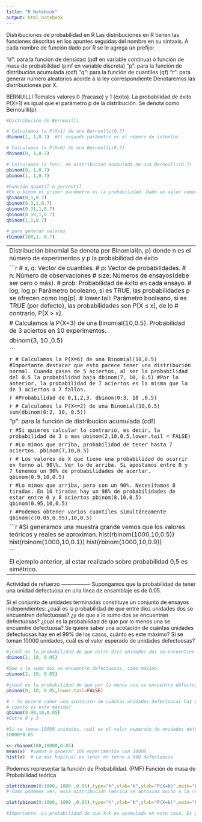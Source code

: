 ```yaml
---
title: "R Notebook"
output: html_notebook
---
```


Distribuciones de probabilidad en R
Las distribuciones en R tienen las funciones descritas en los apuntes seguidas del nombre en su sintaxis. A cada nombre de función dado por R se le agrega un prefijo:

“d”: para la función de densidad (pdf en variable contínua) ó función de masa de probabilidad (pmf en variable discreta)
“p”: para la función de distribución acumulada (cdf)
“q”: para la función de cuantiles (qf)
“r”: para generar número aleatorios acorde a la ley correspondiente
Denotaremos las distribuciones por X.


BERNUILLI
Tomalos valores 0 (fracaso) y 1 (éxito). La probabilidad de éxito P(X=1) es igual que el parámetro p de la distribución.
Se denota como Bernouilli(p)

```r
#Distribución de Bernouilli

# Calculamos la P(X=1) de una Bernoulli(0.7)
dbinom(1, 1,0.7)  #El segundo parámetro es el número de intentos.

```

```r
# Calculamos la P(X=0) de una Bernoulli(0.7)
dbinom(0, 1,0.7)
```

```r
# Calculamos la func. de distribución acumulada de una Bernoulli(0.7)
pbinom(0, 1,0.7)
pbinom(1, 1,0.7)
```

```r
#Función quantil o percentil
#En q binom el primer parámetro es la probabilidad. Dado un valor numérico, indica qué porcentaje de valores deja por debajo en el ordenamiento probabilístico que genera la distribución. Es la función inversa de la cdf (Probabilidad Acumulada).
qbinom(0,1,0.7)
qbinom(0.3,1,0.7)
qbinom(0.31,1,0.7)
qbinom(0.50,1,0.7)
qbinom(1,1,0.7)
```

```r
# para generar valores
rbinom(100,1, 0.7)
```

-----------------------------------------------------------------------------
Distribución binomial
Se denota por Binomial(n, p) donde n es el número de experimentos y p la probabilidad de éxito

```r
# x, q: Vector de cuantiles.
# p: Vector de probabilidades.
# n: Número de observaciones
# size: Números de ensayos(debe ser cero o más).
# prob: Probabilidad de éxito en cada ensayo.
# log, log.p: Parámetro booleano, si es TRUE, las probabilidades p se ofrecen como log(p).
# lower.tail: Parámetro booleano, si es TRUE (por defecto), las probabilidades son P[X ≤ x], de lo
# contrario, P[X > x].

# Calculamos la P(X=3) de una Binomial(10,0.5). Probabilidad de 3 aciertos en 10 experimentos.

dbinom(3, 10 ,0.5)

```


```r
# Calculamos la P(X=6) de una Binomial(10,0.5)
#Importante destacar que esto parece tener una distribución normal. Cuando pasas de 5 aciertos, al ser la probabilidad del 0.5 la probabilidad baja
dbinom(7, 10, 0.5) #Por lo anterior, la probabilidad de 7 aciertos es la misma que la de 3 aciertos o 7 fallos. 
```

```r
#Probabilidad de 0,1,2,3.
dbinom(0:3, 10 ,0.5)
```

```r
# Calculamos la P(X<=2) de una Binomial(10,0.5)
sum(dbinom(0:2, 10, 0.5))
```

“p”: para la función de distribución acumulada (cdf)
```r
#Lo anterior, coincide con la probabilidad acumulada de dos aciertos en las mismas condiciones. 
pbinom(2,10,0.5)
```

```r
#Si quieres calcular lo contrario, es decir, la probabilidad de 3 o mas
pbinom(2,10,0.5,lower.tail = FALSE)
```

```r
#Lo mimos que arriba, probabilidad de tener hasta 7 aciertos. 
pbinom(7,10,0.5)
```

```r
# Los valores de X que tiene una probabilidad de ocurrir en torno al 90\%. Ver lo de arriba. Si apostamos entre 0 y 7 tenemos un 90% de probabilidades de acertar. 
qbinom(0.9,10,0.5)
```


```r
#Lo mimos que arriba, pero con un 90%. Necesitamos 8 tiradas. En 10 tiradas hay un 98% de probabilidades de estar entre 0 y 8 aciertos
pbinom(8,10,0.5)
qbinom(0.95,10,0.5)
```

```r
#Podemos obtener varios cuantiles simultáneamente 
qbinom(c(0.05,0.95),10,0.5)
```


```r
#Si generamos una muestra grande vemos que los valores teóricos y reales se aproximan.
hist(rbinom(1000,10,0.5))
hist(rbinom(1000,10,0.1))
hist(rbinom(1000,10,0.9))

```

El ejemplo anterior, al estar realizado sobre probabilidad 0,5 es simétrico. 
-------------------------------------------------------------------------------------------------------
Actividad de refuerzo
—————–
Supongamos que la probabilidad de tener una unidad defectuosa en una línea de ensamblaje es de 0.05.

Si el conjunto de unidades terminadas constituye un conjunto de ensayos independientes: ¿cuál es la probabilidad de que entre diez unidades dos se encuentren defectuosas?
¿y de que a lo sumo dos se encuentren defectuosas?
¿cual es la probabilidad de que por lo menos una se encuentre defectuosa?
Se quiere saber una acotación de cuántas unidades defectuosas hay en el 99% de los casos, cuánto es este máximo?
Si se toman 10000 unidades, cuál es el valor esperado de unidades defectuosas?

```r
#¿cuál es la probabilidad de que entre diez unidades dos se encuentren defectuosas?
dbinom(2, 10, 0.05)
```

```r
#Que a lo sumo dos se encuentre defectuosas, como máximo.
pbinom(2, 10, 0.05)
```
```r
#¿cual es la probabilidad de que por lo menos una se encuentre defectuosa?
pbinom(0, 10, 0.05,lower.tail=FALSE)
```

```r
# - Se quiere saber una acotación de cuántas unidades defectuosas hay en el 99% de los casos, 
# cuánto es este máximo?
qbinom(0.99,10,0.05)
#Entre 0 y 3

```

```r
#Si se toman 10000 unidades, cuál es el valor esperado de unidades defectuosas?
10000*0.05
```

```r
x<-rbinom(100,10000,0.05)
mean(x)  #vamos a generar 100 experimentos con 10000 .
hist(x)  # Lo mas habitual es tener en torno a 500 defectuosas
```

Podemos representar la función de Probabilidad. (PMF) Función de masa de Probabilidad teórica
```r
plot(dbinom(0:1000, 1000 ,0.05),type="h",xlab="k",ylab="P(X=k)",main="Función de Probabilidad B(1000,0.05)")
# Como podemos ver, esta distribución teórica se aproxima mucho a la real vista anteriormente con números aleatorios. 
```

```r
plot(pbinom(0:1000, 1000 ,0.05),type="h",xlab="k",ylab="P(X=k)",main="Función de Probabilidad Acumulada B(1000,0.05)")

#Importante. La probabilidad de que X=k es acumulada en este caso. Es probabilidad de que sea menor o igual que k.
```

